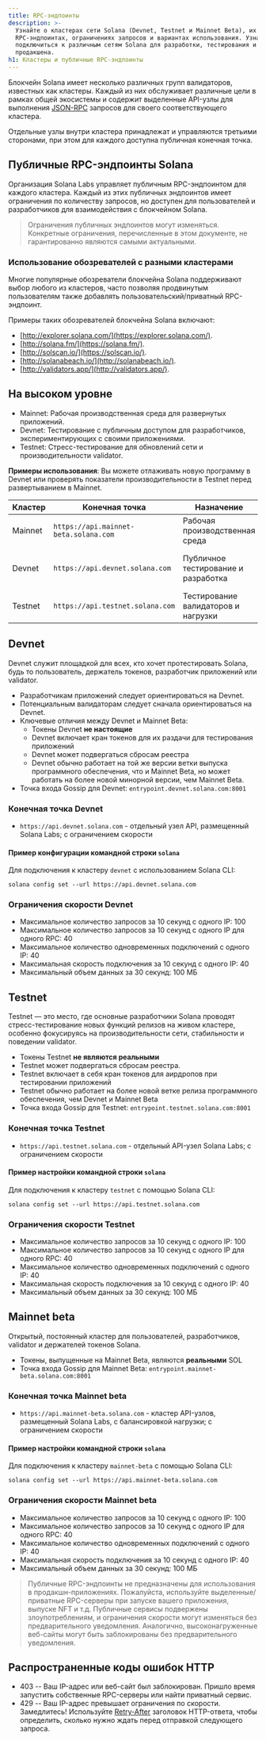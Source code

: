 ```yaml
---
title: RPC-эндпоинты
description: >-
  Узнайте о кластерах сети Solana (Devnet, Testnet и Mainnet Beta), их публичных
  RPC-эндпоинтах, ограничениях запросов и вариантах использования. Узнайте, как
  подключиться к различным сетям Solana для разработки, тестирования и
  продакшена.
h1: Кластеры и публичные RPC-эндпоинты
---
```


Блокчейн Solana имеет несколько различных групп валидаторов, известных как
кластеры. Каждый из них обслуживает различные цели в рамках общей экосистемы и
содержит выделенные API-узлы для выполнения [JSON-RPC](/docs/rpc/) запросов для
своего соответствующего кластера.

Отдельные узлы внутри кластера принадлежат и управляются третьими сторонами, при
этом для каждого доступна публичная конечная точка.

## Публичные RPC-эндпоинты Solana

Организация Solana Labs управляет публичным RPC-эндпоинтом для каждого кластера.
Каждый из этих публичных эндпоинтов имеет ограничения по количеству запросов, но
доступен для пользователей и разработчиков для взаимодействия с блокчейном
Solana.

> Ограничения публичных эндпоинтов могут изменяться. Конкретные ограничения,
> перечисленные в этом документе, не гарантированно являются самыми актуальными.

### Использование обозревателей с разными кластерами

Многие популярные обозреватели блокчейна Solana поддерживают выбор любого из
кластеров, часто позволяя продвинутым пользователям также добавлять
пользовательский/приватный RPC-эндпоинт.

Примеры таких обозревателей блокчейна Solana включают:

- [http://explorer.solana.com/](https://explorer.solana.com/).
- [http://solana.fm/](https://solana.fm/).
- [http://solscan.io/](https://solscan.io/).
- [http://solanabeach.io/](http://solanabeach.io/).
- [http://validators.app/](http://validators.app/).

## На высоком уровне

- Mainnet: Рабочая производственная среда для развернутых приложений.
- Devnet: Тестирование с публичным доступом для разработчиков,
  экспериментирующих с своими приложениями.
- Testnet: Стресс-тестирование для обновлений сети и производительности
  validator.

**Примеры использования**: Вы можете отлаживать новую программу в Devnet или
проверять показатели производительности в Testnet перед развертыванием в
Mainnet.

| **Кластер** | **Конечная точка**                    | **Назначение**                      | **Примечания**                          |
| ----------- | ------------------------------------- | ----------------------------------- | --------------------------------------- |
| Mainnet     | `https://api.mainnet-beta.solana.com` | Рабочая производственная среда      | Требуется SOL для транзакций            |
| Devnet      | `https://api.devnet.solana.com`       | Публичное тестирование и разработка | Бесплатная раздача SOL для тестирования |
| Testnet     | `https://api.testnet.solana.com`      | Тестирование валидаторов и нагрузки | Возможны периодические простои          |

## Devnet

Devnet служит площадкой для всех, кто хочет протестировать Solana, будь то
пользователь, держатель токенов, разработчик приложений или validator.

- Разработчикам приложений следует ориентироваться на Devnet.
- Потенциальным валидаторам следует сначала ориентироваться на Devnet.
- Ключевые отличия между Devnet и Mainnet Beta:
  - Токены Devnet **не настоящие**
  - Devnet включает кран токенов для их раздачи для тестирования приложений
  - Devnet может подвергаться сбросам реестра
  - Devnet обычно работает на той же версии ветки выпуска программного
    обеспечения, что и Mainnet Beta, но может работать на более новой минорной
    версии, чем Mainnet Beta.
- Точка входа Gossip для Devnet: `entrypoint.devnet.solana.com:8001`

### Конечная точка Devnet

- `https://api.devnet.solana.com` - отдельный узел API, размещенный Solana Labs;
  с ограничением скорости

#### Пример конфигурации командной строки `solana`

Для подключения к кластеру `devnet` с использованием Solana CLI:

```shell
solana config set --url https://api.devnet.solana.com
```

### Ограничения скорости Devnet

- Максимальное количество запросов за 10 секунд с одного IP: 100
- Максимальное количество запросов за 10 секунд с одного IP для одного RPC: 40
- Максимальное количество одновременных подключений с одного IP: 40
- Максимальная скорость подключения за 10 секунд с одного IP: 40
- Максимальный объем данных за 30 секунд: 100 МБ

## Testnet

Testnet — это место, где основные разработчики Solana проводят
стресс-тестирование новых функций релизов на живом кластере, особенно
фокусируясь на производительности сети, стабильности и поведении validator.

- Токены Testnet **не являются реальными**
- Testnet может подвергаться сбросам реестра.
- Testnet включает в себя кран токенов для аирдропов при тестировании приложений
- Testnet обычно работает на более новой ветке релиза программного обеспечения,
  чем Devnet и Mainnet Beta
- Точка входа Gossip для Testnet: `entrypoint.testnet.solana.com:8001`

### Конечная точка Testnet

- `https://api.testnet.solana.com` - отдельный API-узел Solana Labs; с
  ограничением скорости

#### Пример настройки командной строки `solana`

Для подключения к кластеру `testnet` с помощью Solana CLI:

```shell
solana config set --url https://api.testnet.solana.com
```

### Ограничения скорости Testnet

- Максимальное количество запросов за 10 секунд с одного IP: 100
- Максимальное количество запросов за 10 секунд с одного IP для одного RPC: 40
- Максимальное количество одновременных подключений с одного IP: 40
- Максимальная скорость подключения за 10 секунд с одного IP: 40
- Максимальный объем данных за 30 секунд: 100 МБ

## Mainnet beta

Открытый, постоянный кластер для пользователей, разработчиков, validator и
держателей токенов Solana.

- Токены, выпущенные на Mainnet Beta, являются **реальными** SOL
- Точка входа Gossip для Mainnet Beta: `entrypoint.mainnet-beta.solana.com:8001`

### Конечная точка Mainnet beta

- `https://api.mainnet-beta.solana.com` - кластер API-узлов, размещенный Solana
  Labs, с балансировкой нагрузки; с ограничением скорости

#### Пример настройки командной строки `solana`

Для подключения к кластеру `mainnet-beta` с помощью Solana CLI:

```shell
solana config set --url https://api.mainnet-beta.solana.com
```

### Ограничения скорости Mainnet beta

- Максимальное количество запросов за 10 секунд с одного IP: 100
- Максимальное количество запросов за 10 секунд с одного IP для одного RPC: 40
- Максимальное количество одновременных подключений с одного IP: 40
- Максимальная скорость подключения за 10 секунд с одного IP: 40
- Максимальный объем данных за 30 секунд: 100 МБ

> Публичные RPC-эндпоинты не предназначены для использования в
> продакшн-приложениях. Пожалуйста, используйте выделенные/приватные RPC-серверы
> при запуске вашего приложения, выпуске NFT и т.д. Публичные сервисы подвержены
> злоупотреблениям, и ограничения скорости могут изменяться без предварительного
> уведомления. Аналогично, высоконагруженные веб-сайты могут быть заблокированы
> без предварительного уведомления.

## Распространенные коды ошибок HTTP

- 403 -- Ваш IP-адрес или веб-сайт был заблокирован. Пришло время запустить
  собственные RPC-серверы или найти приватный сервис.
- 429 -- Ваш IP-адрес превышает ограничения по скорости. Замедлитесь!
  Используйте
  [Retry-After](https://developer.mozilla.org/en-US/docs/Web/HTTP/Headers/Retry-After)
  заголовок HTTP-ответа, чтобы определить, сколько нужно ждать перед отправкой
  следующего запроса.
